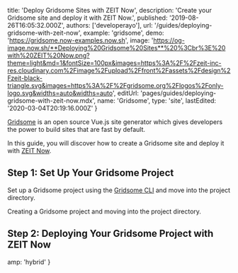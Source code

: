 
  title: 'Deploy Gridsome Sites with ZEIT Now',
  description: 'Create your Gridsome site and deploy it with ZEIT Now.',
  published: '2019-08-26T16:05:32.000Z',
  authors: ['developerayo'],
  url: '/guides/deploying-gridsome-with-zeit-now',
  example: 'gridsome',
  demo: 'https://gridsome.now-examples.now.sh',
  image:
    'https://og-image.now.sh/**Deploying%20Gridsome%20Sites**%20%3Cbr%3E%20with%20ZEIT%20Now.png?theme=light&md=1&fontSize=100px&images=https%3A%2F%2Fzeit-inc-res.cloudinary.com%2Fimage%2Fupload%2Ffront%2Fassets%2Fdesign%2Fzeit-black-triangle.svg&images=https%3A%2F%2Fgridsome.org%2Flogos%2Fonly-logo.svg&widths=auto&widths=auto',
  editUrl: 'pages/guides/deploying-gridsome-with-zeit-now.mdx',
  name: 'Gridsome',
  type: 'site',
  lastEdited: '2020-03-04T20:19:16.000Z'
}

[Gridsome](https://gridsome.org/) is an open source Vue.js site generator which gives developers the power to build sites that are fast by default.

In this guide, you will discover how to create a Gridsome site and deploy it with [ZEIT Now](/).

## Step 1: Set Up Your Gridsome Project

Set up a Gridsome project using the [Gridsome CLI](https://gridsome.org/docs/gridsome-cli/#gridsome-cli) and move into the project directory.

<Snippet dark text="gridsome create gridsome-project && cd gridsome-project" />
<Caption>Creating a Gridsome project and moving into the project directory.</Caption>

## Step 2: Deploying Your Gridsome Project with ZEIT Now

<DeploySection meta={meta} />


  amp: 'hybrid'
}
